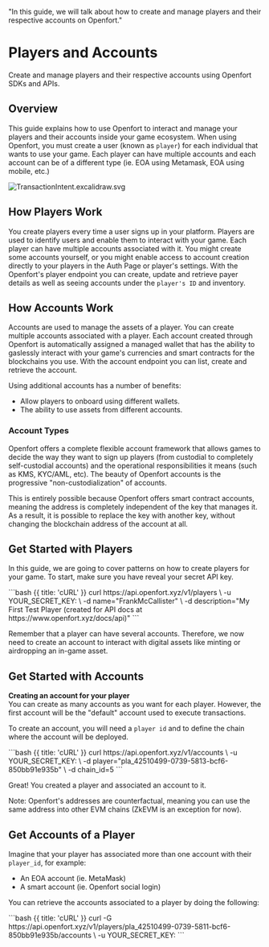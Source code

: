   "In this guide, we will talk about how to create and manage players and their respective accounts on Openfort."

# Players and Accounts

Create and manage players and their respective accounts using Openfort SDKs and APIs.

## Overview

This guide explains how to use Openfort to interact and manage your players and their accounts inside your game ecosystem.
When using Openfort, you must create a user (known as `player`) for each individual that wants to use your game.
Each player can have multiple accounts and each account can be of a different type (ie. EOA using Metamask, EOA using mobile, etc.)

![TransactionIntent.excalidraw.svg](https://blog-cms.openfort.xyz/uploads/Transaction_Intent_excalidraw_7c16a7e3d7.svg)

## How Players Work

You create players every time a user signs up in your platform.
Players are used to identify users and enable them to interact with your game.
Each player can have multiple accounts associated with it.
You might create some accounts yourself, or you might enable access to account creation directly to your players in the Auth Page or player's settings.
With the Openfort's player endpoint you can create, update and retrieve payer details as well as seeing accounts under the `player's ID` and inventory.

## How Accounts Work

Accounts are used to manage the assets of a player. You can create multiple accounts associated with a player.
Each account created through Openfort is automatically assigned a managed wallet that has the ability to gaslessly interact with your game's currencies and smart contracts for the blockchains you use.
With the account endpoint you can list, create and retrieve the account.

Using additional accounts has a number of benefits:
- Allow players to onboard using different wallets.
- The ability to use assets from different accounts.

### Account Types

Openfort offers a complete flexible account framework that allows games to decide the way they want to sign up players
(from custodial to completely self-custodial accounts) and the operational responsibilities it means
(such as KMS, KYC/AML, etc). The beauty of Openfort accounts is the progressive "non-custodialization" of accounts.

This is entirely possible because Openfort offers smart contract accounts, meaning the address is completely independent of the 
key that manages it. As a result, it is possible to replace the key with another key, without changing the blockchain address of the account at all.

## Get Started with Players

In this guide, we are going to cover patterns on how to create players for your game. To start, make sure you have reveal your secret API key.

<CodeGroup title="Create a player" tag="POST" label="/v1/players">
  ```bash {{ title: 'cURL' }}
  curl https://api.openfort.xyz/v1/players \
    -u YOUR_SECRET_KEY: \
    -d name="FrankMcCallister" \
    -d description="My First Test Player (created for API docs at https://www.openfort.xyz/docs/api)"
  ```
</CodeGroup>

Remember that a player can have several accounts. Therefore, we now need to create an account to interact with digital assets like minting or airdropping an in-game asset.

## Get Started with Accounts

<Note>
  <strong>Creating an account for your player</strong>
  <br /> 
  You can create as many accounts as you want for each player. However, the first account will be the "default" account used to execute transactions. 
</Note>

To create an account, you will need a `player id` and to define the chain where the account will be deployed. 

<CodeGroup title="Create an account under the player's ID" tag="POST" label="/v1/accounts">
  ```bash {{ title: 'cURL' }}
  curl https://api.openfort.xyz/v1/accounts \
    -u YOUR_SECRET_KEY: \
    -d player="pla_42510499-0739-5813-bcf6-850bb91e935b" \
    -d chain_id=5
  ```
</CodeGroup>

Great! You created a player and associated an account to it. 

Note: Openfort's addresses are counterfactual, meaning you can use the same address into other EVM chains (ZkEVM is an exception for now).

## Get Accounts of a Player

Imagine that your player has associated more than one account with their `player_id`, for example:
- An EOA account (ie. MetaMask)
- A smart account (ie. Openfort social login)

You can retrieve the accounts associated to a player by doing the following:

<CodeGroup title="List player's accounts" tag="GET" label="/v1/players/:player/accounts">
  ```bash {{ title: 'cURL' }}
    curl -G https://api.openfort.xyz/v1/players/pla_42510499-0739-5811-bcf6-850bb91e935b/accounts \
    -u YOUR_SECRET_KEY:
  ```
</CodeGroup>
